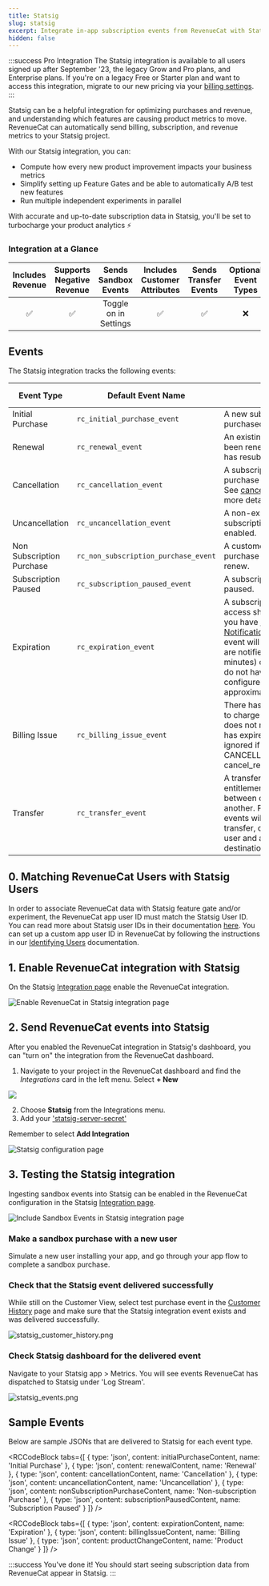 ```yaml
---
title: Statsig
slug: statsig
excerpt: Integrate in-app subscription events from RevenueCat with Statsig
hidden: false
---
```


:::success Pro Integration
The Statsig integration is available to all users signed up after September '23, the legacy Grow and Pro plans, and Enterprise plans. If you're on a legacy Free or Starter plan and want to access this integration, migrate to our new pricing via your [billing settings](https://app.revenuecat.com/settings/billing).
:::

Statsig can be a helpful integration for optimizing purchases and revenue, and understanding which features are causing product metrics to move. RevenueCat can automatically send billing, subscription, and revenue metrics to your Statsig project.

With our Statsig integration, you can:

- Compute how every new product improvement impacts your business metrics
- Simplify setting up Feature Gates and be able to automatically A/B test new features
- Run multiple independent experiments in parallel

With accurate and up-to-date subscription data in Statsig, you'll be set to turbocharge your product analytics ⚡️

### Integration at a Glance

| Includes Revenue | Supports Negative Revenue | Sends Sandbox Events  | Includes Customer Attributes | Sends Transfer Events | Optional Event Types |
| :--------------: | :-----------------------: | :-------------------: | :----------------------------: | :-------------------: | :------------------: |
|        ✅        |            ✅             | Toggle on in Settings |               ✅               |          ✅           |          ❌          |

## Events

The Statsig integration tracks the following events:

| Event Type                | Default Event Name                   | Description                                                                                                                                                                                                                                                                                                                                             | App Store | Play Store | Amazon | Stripe | Promo |
| ------------------------- | ------------------------------------ | ------------------------------------------------------------------------------------------------------------------------------------------------------------------------------------------------------------------------------------------------------------------------------------------------------------------------------------------------------- | --------- | ---------- | ------ | ------ | ----- |
| Initial Purchase          | `rc_initial_purchase_event`          | A new subscription has been purchased.                                                                                                                                                                                                                                                                                                                  | ✅        | ✅         | ✅     | ✅     | ❌    |
| Renewal                   | `rc_renewal_event`                   | An existing subscription has been renewed or a lapsed user has resubscribed.                                                                                                                                                                                                                                                                            | ✅        | ✅         | ✅     | ✅     | ❌    |
| Cancellation              | `rc_cancellation_event`              | A subscription or non-renewing purchase has been cancelled. See [cancellation reasons](/integrations/webhooks/event-types-and-fields#cancellation-and-expiration-reasons) for more details.                                                                                                                                                    | ✅        | ✅         | ✅     | ✅     | ✅    |
| Uncancellation            | `rc_uncancellation_event`            | A non-expired cancelled subscription has been re-enabled.                                                                                                                                                                                                                                                                                               | ✅        | ✅         | ✅     | ❌     | ❌    |
| Non Subscription Purchase | `rc_non_subscription_purchase_event` | A customer has made a purchase that will not auto-renew.                                                                                                                                                                                                                                                                                                | ✅        | ✅         | ✅     | ✅     | ✅    |
| Subscription Paused       | `rc_subscription_paused_event`       | A subscription has been paused.                                                                                                                                                                                                                                                                                                                         | ❌        | ✅         | ❌     | ❌     | ❌    |
| Expiration                | `rc_expiration_event`                | A subscription has expired and access should be removed. If you have [Platform Server Notifications](/platform-resources/server-notifications) configured, this event will occur as soon as we are notified (within seconds to minutes) of the expiration. If you do not have notifications configured, delays may be approximately 1 hour. | ✅        | ✅         | ✅     | ✅     | ✅    |
| Billing Issue             | `rc_billing_issue_event`             | There has been a problem trying to charge the subscriber. This does not mean the subscription has expired. Can be safely ignored if listening to CANCELLATION event + cancel_reason=BILLING_ERROR.                                                                                                                                                      | ✅        | ✅         | ✅     | ✅     | ❌    |
| Transfer                 | `rc_transfer_event` | A transfer of transactions and entitlements was initiated between one App User ID(s) to another. Please note: Two events will be sent for each transfer, one for the original user and another for the destination user. | ✅        | ✅         | ✅     | ✅     | ❌    |

## 0. Matching RevenueCat Users with Statsig Users

In order to associate RevenueCat data with Statsig feature gate and/or experiment, the RevenueCat app user ID must match the Statsig User ID. You can read more about Statsig user IDs in their documentation [here](https://docs.statsig.com/server/pythonSDK#statsiguser). You can set up a custom app user ID in RevenueCat by following the instructions in our [Identifying Users](/customers/user-ids#provided-app-user-id) documentation.

## 1. Enable RevenueCat integration with Statsig

On the Statsig [Integration page](https://console.statsig.com/integrations) enable the RevenueCat integration.

![Enable RevenueCat in Statsig integration page](/images/af93af9-enableStatSig_7a1dee0c95104809762d91f4b9940209.png)

## 2. Send RevenueCat events into Statsig

After you enabled the RevenueCat integration in Statsig's dashboard, you can "turn on" the integration from the RevenueCat dashboard.

1. Navigate to your project in the RevenueCat dashboard and find the _Integrations_ card in the left menu. Select **+ New**

![](/images/fa5ab45-app.revenuecat.com_projects_85ff18c7_collaborators_1_aeaeacd9a03cb5518a7ee0d45a266cc1.png)

2. Choose **Statsig** from the Integrations menu.
3. Add your ['statsig-server-secret'](https://docs.statsig.com/feature-gates/implement/server#step-1-get-the-statsig-server-secret-key)

Remember to select **Add Integration**

![Statsig configuration page](/images/ceb1a77-app.revenuecat.com_projects_85ff18c7_integrations_intercom_4_096a91e8ec854b5eecd504c6b90b8a51.png)

## 3. Testing the Statsig integration

Ingesting sandbox events into Statsig can be enabled in the RevenueCat configuration in the Statsig [Integration page](https://console.statsig.com/integrations).

![Include Sandbox Events in Statsig integration page](/images/bbd8c17-enable_sandbox_ca9650a97b639017657c28169cf2b376.png "enable_sandbox.png")

### Make a sandbox purchase with a new user

Simulate a new user installing your app, and go through your app flow to complete a sandbox purchase.

### Check that the Statsig event delivered successfully

While still on the Customer View, select test purchase event in the [Customer History](/dashboard-and-metrics/customer-history) page and make sure that the Statsig integration event exists and was delivered successfully.

![](/images/7632c3b-statsig_customer_history_4f23f8fb56138d43fcdd7430be2079e0.png "statsig_customer_history.png")

### Check Statsig dashboard for the delivered event

Navigate to your Statsig app > Metrics. You will see events RevenueCat has dispatched to Statsig under 'Log Stream'.

![](/images/8afcbd5-statsig_events_84a26ace3062ea8cc2565dc444d87786.png "statsig_events.png")

## Sample Events

Below are sample JSONs that are delivered to Statsig for each event type.


<RCCodeBlock tabs={[
    { type: 'json', content: initialPurchaseContent, name: 'Initial Purchase' },
    { type: 'json', content: renewalContent, name: 'Renewal' },
    { type: 'json', content: cancellationContent, name: 'Cancellation' },
    { type: 'json', content: uncancellationContent, name: 'Uncancellation' },
    { type: 'json', content: nonSubscriptionPurchaseContent, name: 'Non-subscription Purchase' },
    { type: 'json', content: subscriptionPausedContent, name: 'Subscription Paused' }
]} />


<RCCodeBlock tabs={[
    { type: 'json', content: expirationContent, name: 'Expiration' },
    { type: 'json', content: billingIssueContent, name: 'Billing Issue' },
    { type: 'json', content: productChangeContent, name: 'Product Change' }
]} />

:::success You've done it!
You should start seeing subscription data from RevenueCat appear in Statsig.
:::